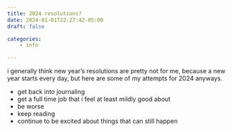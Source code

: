 ```yaml
---
title: 2024 resolutions?
date: 2024-01-01T22:27:42-05:00
draft: false

categories:
    - info

---
```

i generally think new year's resolutions are pretty not for me, because a new year starts every day, but here are some of my attempts for 2024 anyways.

- get back into journaling
- get a full time job that i feel at least mildly good about
- be worse
- keep reading
- continue to be excited about things that can still happen
  